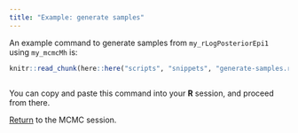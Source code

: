 ```yaml
---
title: "Example: generate samples"
---
```


An example command to generate samples from `my_rLogPosteriorEpi1` using `my_mcmcMh` is:

```r
knitr::read_chunk(here::here("scripts", "snippets", "generate-samples.r"))
```

```r
```

You can copy and paste this command into your **R** session, and proceed from there.

[Return](mcmc.html#sampling-from-a-posterior-distribution) to the MCMC session.

